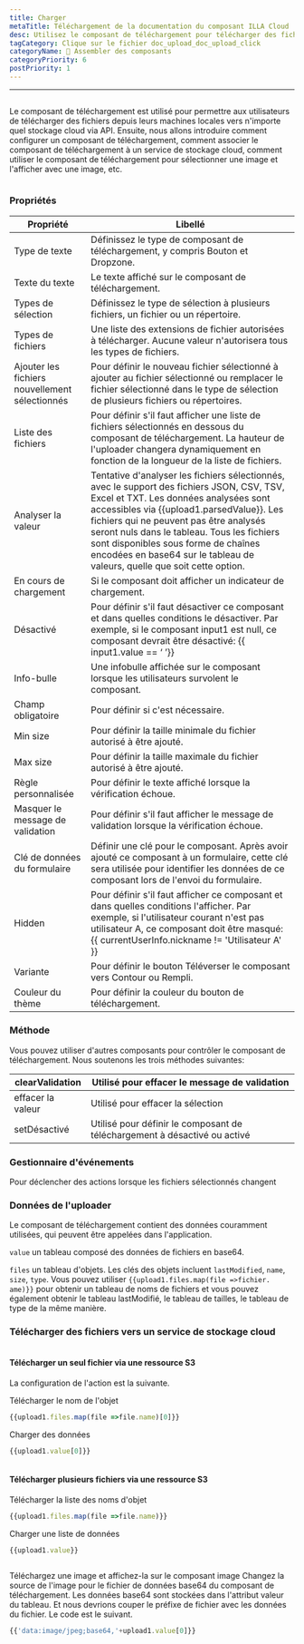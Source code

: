 ```yaml
---
title: Charger
metaTitle: Téléchargement de la documentation du composant ILLA Cloud
desc: Utilisez le composant de téléchargement pour télécharger des fichiers depuis les machines locales vers n'importe quel stockage cloud
tagCategory: Clique sur le fichier doc_upload_doc_upload_click
categoryName: 🧬 Assembler des composants
categoryPriority: 6
postPriority: 1
---
```


* * *

## <h2 hidden>Télécharger</h2>

Le composant de téléchargement est utilisé pour permettre aux utilisateurs de télécharger des fichiers depuis leurs machines locales vers n'importe quel stockage cloud via API. Ensuite, nous allons introduire comment configurer un composant de téléchargement, comment associer le composant de téléchargement à un service de stockage cloud, comment utiliser le composant de téléchargement pour sélectionner une image et l'afficher avec une image, etc.

<img src='https://cdn.illacloud.com/official-website/img/docs/upload1.png' alt="" />

### Propriétés

| Propriété                                      | Libellé                                                                                                                                                                                                                                                                                                                                                                                        |
| ---------------------------------------------- | ---------------------------------------------------------------------------------------------------------------------------------------------------------------------------------------------------------------------------------------------------------------------------------------------------------------------------------------------------------------------------------------------- |
| Type de texte                                  | Définissez le type de composant de téléchargement, y compris Bouton et Dropzone.                                                                                                                                                                                                                                                                                                               |
| Texte du texte                                 | Le texte affiché sur le composant de téléchargement.                                                                                                                                                                                                                                                                                                                                           |
| Types de sélection                             | Définissez le type de sélection à plusieurs fichiers, un fichier ou un répertoire.                                                                                                                                                                                                                                                                                                             |
| Types de fichiers                              | Une liste des extensions de fichier autorisées à télécharger. Aucune valeur n'autorisera tous les types de fichiers.                                                                                                                                                                                                                                                                           |
| Ajouter les fichiers nouvellement sélectionnés | Pour définir le nouveau fichier sélectionné à ajouter au fichier sélectionné ou remplacer le fichier sélectionné dans le type de sélection de plusieurs fichiers ou répertoires.                                                                                                                                                                                                               |
| Liste des fichiers                             | Pour définir s'il faut afficher une liste de fichiers sélectionnés en dessous du composant de téléchargement. La hauteur de l'uploader changera dynamiquement en fonction de la longueur de la liste de fichiers.                                                                                                                                                                              |
| Analyser la valeur                             | Tentative d'analyser les fichiers sélectionnés, avec le support des fichiers JSON, CSV, TSV, Excel et TXT. Les données analysées sont accessibles via {{upload1.parsedValue}}. Les fichiers qui ne peuvent pas être analysés seront nuls dans le tableau. Tous les fichiers sont disponibles sous forme de chaînes encodées en base64 sur le tableau de valeurs, quelle que soit cette option. |
| En cours de chargement                         | Si le composant doit afficher un indicateur de chargement.                                                                                                                                                                                                                                                                                                                                     |
| Désactivé                                      | Pour définir s'il faut désactiver ce composant et dans quelles conditions le désactiver. Par exemple, si le composant input1 est null, ce composant devrait être désactivé: {{ input1.value == ‘ ’}}                                                                                                                                                                                           |
| Info-bulle                                     | Une infobulle affichée sur le composant lorsque les utilisateurs survolent le composant.                                                                                                                                                                                                                                                                                                       |
| Champ obligatoire                              | Pour définir si c'est nécessaire.                                                                                                                                                                                                                                                                                                                                                              |
| Min size                                       | Pour définir la taille minimale du fichier autorisé à être ajouté.                                                                                                                                                                                                                                                                                                                             |
| Max size                                       | Pour définir la taille maximale du fichier autorisé à être ajouté.                                                                                                                                                                                                                                                                                                                             |
| Règle personnalisée                            | Pour définir le texte affiché lorsque la vérification échoue.                                                                                                                                                                                                                                                                                                                                  |
| Masquer le message de validation               | Pour définir s'il faut afficher le message de validation lorsque la vérification échoue.                                                                                                                                                                                                                                                                                                       |
| Clé de données du formulaire                   | Définir une clé pour le composant. Après avoir ajouté ce composant à un formulaire, cette clé sera utilisée pour identifier les données de ce composant lors de l'envoi du formulaire.                                                                                                                                                                                                         |
| Hidden                                         | Pour définir s'il faut afficher ce composant et dans quelles conditions l'afficher. Par exemple, si l'utilisateur courant n'est pas utilisateur A, ce composant doit être masqué: {{ currentUserInfo.nickname != 'Utilisateur A' }}                                                                                                                                                            |
| Variante                                       | Pour définir le bouton Téléverser le composant vers Contour ou Rempli.                                                                                                                                                                                                                                                                                                                         |
| Couleur du thème                               | Pour définir la couleur du bouton de téléchargement.                                                                                                                                                                                                                                                                                                                                           |

### Méthode

Vous pouvez utiliser d'autres composants pour contrôler le composant de téléchargement. Nous soutenons les trois méthodes suivantes:

| clearValidation   | Utilisé pour effacer le message de validation                             |
| ----------------- | ------------------------------------------------------------------------- |
| effacer la valeur | Utilisé pour effacer la sélection                                         |
| setDésactivé      | Utilisé pour définir le composant de téléchargement à désactivé ou activé |

### Gestionnaire d'événements

Pour déclencher des actions lorsque les fichiers sélectionnés changent

### Données de l'uploader

Le composant de téléchargement contient des données couramment utilisées, qui peuvent être appelées dans l'application.

`value` un tableau composé des données de fichiers en base64. 

`files` un tableau d'objets. Les clés des objets incluent `lastModified`, `name`, `size`, `type`. Vous pouvez utiliser `{{upload1.files.map(file =>fichier. ame)}}` pour obtenir un tableau de noms de fichiers et vous pouvez également obtenir le tableau lastModifié, le tableau de tailles, le tableau de type de la même manière. 

### Télécharger des fichiers vers un service de stockage cloud

<img src='https://cdn.illacloud.com/official-website/img/docs/upload2.gif' alt="" />

#### Télécharger un seul fichier via une ressource S3

La configuration de l'action est la suivante. 

Télécharger le nom de l'objet

```jsx
{{upload1.files.map(file =>file.name)[0]}}
```

Charger des données

```jsx
{{upload1.value[0]}}
```

<img src='https://cdn.illacloud.com/official-website/img/docs/upload3.png' alt="" />

#### Télécharger plusieurs fichiers via une ressource S3

Télécharger la liste des noms d'objet

```jsx
{{upload1.files.map(file =>file.name)}}
```

Charger une liste de données

```jsx
{{upload1.value}}
```

<img src='https://cdn.illacloud.com/official-website/img/docs/upload4.png' alt="" />

Téléchargez une image et affichez-la sur le composant image
Changez la source de l'image pour le fichier de données base64 du composant de téléchargement. Les données base64 sont stockées dans l'attribut valeur du tableau. Et nous devrions couper le préfixe de fichier avec les données du fichier. Le code est le suivant. 

```jsx
{{'data:image/jpeg;base64,'+upload1.value[0]}}
```

<img src='https://cdn.illacloud.com/official-website/img/docs/upload5.gif' alt="" />
